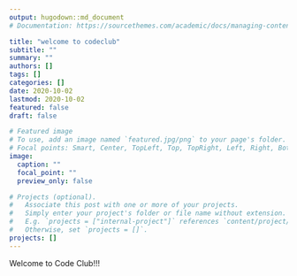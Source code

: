 ```yaml
---
output: hugodown::md_document
# Documentation: https://sourcethemes.com/academic/docs/managing-content/

title: "welcome to codeclub"
subtitle: ""
summary: ""
authors: []
tags: []
categories: []
date: 2020-10-02
lastmod: 2020-10-02
featured: false
draft: false

# Featured image
# To use, add an image named `featured.jpg/png` to your page's folder.
# Focal points: Smart, Center, TopLeft, Top, TopRight, Left, Right, BottomLeft, Bottom, BottomRight.
image:
  caption: ""
  focal_point: ""
  preview_only: false

# Projects (optional).
#   Associate this post with one or more of your projects.
#   Simply enter your project's folder or file name without extension.
#   E.g. `projects = ["internal-project"]` references `content/project/deep-learning/index.md`.
#   Otherwise, set `projects = []`.
projects: []
---
```


Welcome to Code Club!!!
